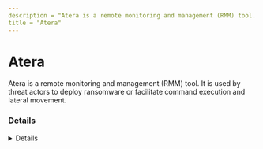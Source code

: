 ```yaml
---
description = "Atera is a remote monitoring and management (RMM) tool. It is used by threat actors to deploy ransomware or facilitate command execution and lateral movement."
title = "Atera"
---
```




# Atera

Atera is a remote monitoring and management (RMM) tool. It is used by threat actors to deploy ransomware or facilitate command execution and lateral movement.


### Details
<Details author={""}
         category={""}
         created={"2024-08-03"}
         website={"https://www.atera.com/"}
         lastModified={"2024-10-06"}
         privileges={"SYSTEM"}
         free={ "30 day trial" }
         verification={ "None" }
/>

#### Installation Paths
<Card code={ ["*\\AgentPackageNetworkDiscovery.exe", "*\\AgentPackageTaskScheduler.exe", "*\\ATERA Networks\\AteraAgent\\*", "*\\AteraAgent.exe", "atera_agent.exe", "atera_agent.exe", "ateraagent.exe", "C:\\Program Files\\ATERA Networks\\AteraAgent\\*", "C:\\Program Files\\Atera Networks", "C:\\Program Files (x86)\\Atera Networks", "syncrosetup.exe"] }/>

#### Supported OS
<Badges color="warning" badges={ ["Windows", "MacOS", "Linux"] }/>

#### Capabilities
<Badges color="#FFA500" badges={ ["Integrated remote access with Splashtop and AnyDesk", "Remote monitoring and management", "Patch management", "Network discovery", "Backup and disaster recovery", "Helpdesk and ticketing", "Reporting and analytics", "Billing and invoicing", "Customer portal", "Mobile app"] }/>

#### Known Vulnerabilities
- [CVE-2023-26078](CVE-2023-26078)
- [CVE-2023-26077](CVE-2023-26077)


### Forensic Artifacts

#### Disk Artifacts
<EuiSpacer size="xl"/>
<DiskArtifacts data={ [{"File": "C:\\Program Files\\ATERA Networks\\AteraAgent\\Packages\\AgentPackageRunCommandInteractive\\log.txt", "Description": "N/A", "OS": "Windows"}, {"File": "C:\\Program Files\\ATERA Networks\\AteraAgent\\Packages\\*", "Description": "N/A", "OS": "Windows"}, {"File": "C:\\Program Files\\ATERA Networks\\AteraAgent\\AteraAgent.exe", "Description": "Atera service binary", "OS": "Windows"}, {"File": "C:\\Program Files\\Atera Networks\\AlphaAgent.exe", "Description": "Atera service binary", "OS": "Windows"}, {"File": "C:\\Program Files\\ATERA Networks\\AteraAgent\\Packages\\AgentPackageSTRemote\\AgentPackageSTRemote.exe", "Description": "N/A", "OS": "Windows"}, {"File": "C:\\Program Files\\ATERA Networks\\AteraAgent\\Packages\\AgentPackageMonitoring\\AgentPackageMonitoring.exe", "Description": "N/A", "OS": "Windows"}, {"File": "C:\\Program Files\\ATERA Networks\\AteraAgent\\Packages\\AgentPackageHeartbeat\\AgentPackageHeartbeat.exe", "Description": "N/A", "OS": "Windows"}, {"File": "C:\\Program Files\\ATERA Networks\\AteraAgent\\Packages\\AgentPackageFileExplorer\\AgentPackageFileExplorer.exe", "Description": "N/A", "OS": "Windows"}, {"File": "C:\\Program Files\\ATERA Networks\\AteraAgent\\Packages\\AgentPackageRunCommandInteractive\\AgentPackageRunCommandInteractive.exe", "Description": "N/A", "OS": "Windows"}] }/>

#### Event Log Artifacts
<EuiSpacer size="xl"/>
<EventLogTable data={ [{"EventID": 7045, "ProviderName": "Service Control Manager", "LogFile": "System.evtx", "ServiceName": "AteraAgent", "ImagePath": "\"C:\\\\Program Files (x86)\\\\ATERA Networks\\\\AteraAgent\\\\AteraAgent.exe\"", "Description": "Service installation event as result of AteraAgent installation."}, {"EventID": 7045, "ProviderName": "Service Control Manager", "LogFile": "System.evtx", "ServiceName": "WinRing0_1_2_0", "ImagePath": "\"C:\\\\Program Files (x86)\\\\ATERA Networks\\\\AteraAgent\\\\Packages\\\\AgentPackageMonitoring\\\\OpenHardwareMonitorLib.sys\"", "Description": "Service installation event as result of Atera pakcage manager installation."}, {"EventID": 11707, "ProviderName": "MsiInstaller", "LogFile": "Application.evtx", "Data": "Product: AteraAgent -- Installation completed successfully.", "Description": "Service installation event as result of AteraAgent installation."}, {"EventID": 4697, "ProviderName": "Microsoft-Security-Auditing", "LogFile": "Security.evtx", "CommandLine": "C:\\\\Program Files\\\\ATERA Networks\\\\AteraAgent\\\\Packages\\\\AgentPackageFileExplorer\\\\AgentPackageFileExplorer.exe XXXXXXXX-XXXX-XXXX-XXXX-XXXXXXXXXXX XXXXXXXX-XXXX-XXXX-XXXX-XXXXXXXXXXX agent-api.atera.com/Production 443 [BASE64BLOB]", "Description": "Service installation event as result of AteraAgent installation."}] }/>

#### Registry Artifacts
<EuiSpacer size="xl"/>
<RegistryTable data={ [{"Path": "HKLM\\SOFTWARE\\ATERA Networks\\AlphaAgent", "Description": null}, {"Path": "HKLM\\SYSTEM\\CurrentControlSet\\Services\\AteraAgent", "Description": null}, {"Path": "KLM\\SOFTWARE\\WOW6432Node\\Splashtop Inc.", "Description": null}, {"Path": "HKLM\\SOFTWARE\\WOW6432Node\\Microsoft\\Windows\\CurrentVersion\\Uninstall\\Splashtop Software Updater", "Description": null}, {"Path": "HKLM\\SYSTEM\\ControlSet\\Services\\EventLog\\Application\\AlphaAgent", "Description": null}, {"Path": "HKLM\\SYSTEM\\ControlSet\\Services\\EventLog\\Application\\AteraAgent", "Description": null}, {"Path": "HKLM\\SOFTWARE\\Microsoft\\Tracing\\AteraAgent_RASAPI32", "Description": null}, {"Path": "HKLM\\SOFTWARE\\Microsoft\\Tracing\\AteraAgent_RASMANCS", "Description": null}, {"Path": "HKLM\\SOFTWARE\\ATERA Networks\\*", "Description": null}] }/>

#### Network Artifacts
<EuiSpacer size="xl"/>
<NetworkArtifactsTable data={ [{"Description": "N/A", "Domains": ["pubsub.atera.com"], "Ports": ["N/A"]}, {"Description": "N/A", "Domains": ["pubsub.pubnub.com"], "Ports": ["N/A"]}, {"Description": "N/A", "Domains": ["agentreporting.atera.com"], "Ports": ["N/A"]}, {"Description": "N/A", "Domains": ["getalphacontrol.com"], "Ports": ["N/A"]}, {"Description": "N/A", "Domains": ["app.atera.com"], "Ports": ["N/A"]}, {"Description": "N/A", "Domains": ["agenthb.atera.com"], "Ports": ["N/A"]}, {"Description": "N/A", "Domains": ["packagesstore.blob.core.windows.net"], "Ports": ["N/A"]}, {"Description": "N/A", "Domains": ["ps.pndsn.com"], "Ports": ["N/A"]}, {"Description": "N/A", "Domains": ["agent-api.atera.com"], "Ports": ["N/A"]}, {"Description": "N/A", "Domains": ["cacerts.thawte.com"], "Ports": ["N/A"]}, {"Description": "N/A", "Domains": ["agentreportingstore.blob.core.windows.net"], "Ports": ["N/A"]}, {"Description": "N/A", "Domains": ["atera-agent-heartbeat.servicebus.windows.net"], "Ports": ["N/A"]}, {"Description": "N/A", "Domains": ["ps.atera.com"], "Ports": ["N/A"]}, {"Description": "N/A", "Domains": ["atera.pubnubapi.com"], "Ports": ["N/A"]}, {"Description": "N/A", "Domains": ["appcdn.atera.com"], "Ports": ["N/A"]}] }/>




### Detections
- Detects AteraAgent installations with suspicious command line arguments.
  - [Sigma Rule](https://github.com/The-DFIR-Report/Sigma-Rules/blob/d67407d357ad32b247e2a303abc5a38bb30fd576/rules/windows/process_creation/proc_creation_win_ateraagent_malicious_installations.yml)
  - **AteraAgent malicious installations**
- Detects Atera Agent installation.
  - [Sigma Rule](https://github.com/SigmaHQ/sigma/blob/782f0f524e6f797ea114fe0d87b22cb4abaa6b7c/rules/windows/builtin/application/msiinstaller/win_software_atera_rmm_agent_install.yml)
  - **Atera Agent Installation**
- Detects potential registry activity of Atera RMM tool
  - [Sigma Rule](https://github.com/magicsword-io/LOLRMM/blob/main/detections/sigma/atera_registry_sigma.yml)
- Detects potential network activity of Atera RMM tool
  - [Sigma Rule](https://github.com/magicsword-io/LOLRMM/blob/main/detections/sigma/atera_network_sigma.yml)
- Detects potential files activity of Atera RMM tool
  - [Sigma Rule](https://github.com/magicsword-io/LOLRMM/blob/main/detections/sigma/atera_files_sigma.yml)
- Detects potential processes activity of Atera RMM tool
  - [Sigma Rule](https://github.com/magicsword-io/LOLRMM/blob/main/detections/sigma/atera_processes_sigma.yml)

### References
- [https://support.atera.com/hc/en-us/articles/360015461139-Firewall-Settings-for-Atera-s-Integrations](https://support.atera.com/hc/en-us/articles/360015461139-Firewall-Settings-for-Atera-s-Integrations)
- [https://support.atera.com/hc/en-us/articles/215955967-Troubleshoot-Atera-s-Windows-agent](https://support.atera.com/hc/en-us/articles/215955967-Troubleshoot-Atera-s-Windows-agent)
- [https://support.atera.com/hc/en-us/articles/115015619747-Release-Notes-February-2018](https://support.atera.com/hc/en-us/articles/115015619747-Release-Notes-February-2018)
- [https://thedfirreport.com/?s=ateraagent](https://thedfirreport.com/?s=ateraagent)

### Acknowledgements
- Théo Letailleur (in/theosyn)
- Nasreddine Bencherchali (@nas_bench)
- Kostas (@kostastsale)
